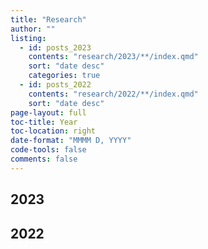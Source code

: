 ```yaml
---
title: "Research"
author: ""
listing:
  - id: posts_2023
    contents: "research/2023/**/index.qmd"
    sort: "date desc"
    categories: true
  - id: posts_2022
    contents: "research/2022/**/index.qmd"
    sort: "date desc"
page-layout: full
toc-title: Year
toc-location: right
date-format: "MMMM D, YYYY"
code-tools: false
comments: false
---
```


## 2023

::: {#posts_2023}
:::

## 2022

::: {#posts_2022}
:::
